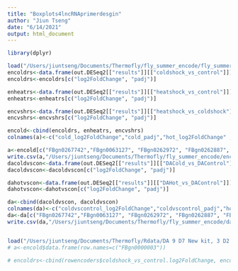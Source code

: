```yaml
---
title: "Boxplots4lncRNAprimerdesgin"
author: "Jiun Tseng"
date: "6/14/2021"
output: html_document
---
```

```r
library(dplyr)
```

```r
load("/Users/jiuntseng/Documents/Thermofly/fly_summer_encode/fly_summer_encode.RData")
encoldrs<-data.frame(out.DESeq2[["results"]][["coldshock_vs_control"]])
encoldrs<-encoldrs[c("log2FoldChange", "padj")]

enheatrs<-data.frame(out.DESeq2[["results"]][["heatshock_vs_control"]])
enheatrs<-enheatrs[c("log2FoldChange", "padj")]

encvshrs<-data.frame(out.DESeq2[["results"]][["heatshock_vs_coldshock"]])
encvshrs<-encvshrs[c("log2FoldChange", "padj")]

encold<-cbind(encoldrs, enheatrs, encvshrs)
colnames(a)<-c("cold_log2FoldChange","cold_padj","hot_log2FoldChange" ,"hot_padj","hvsc_log2FoldChange","hvsc_padj")

a<-encold[c("FBgn0267742","FBgn0063127", "FBgn0262972", "FBgn0262887", "FBgn0264271", "FBgn0267087"),]
write.csv(a,"/Users/jiuntseng/Documents/Thermofly/fly_summer_encode/encodelfc.csv")
dacoldvscon<-data.frame(out.DESeq2[["results"]][["DACold_vs_DAControl"]])
dacoldvscon<-dacoldvscon[c("log2FoldChange", "padj")]

dahotvscon<-data.frame(out.DESeq2[["results"]][["DAHot_vs_DAControl"]])
dahotvscon<-dahotvscon[c("log2FoldChange", "padj")]

da<-cbind(dacoldvscon, dacoldvscon)
colnames(da)<-c("coldvscontrol_log2FoldChange","coldvscontrol_padj","hotvscontrol_log2FoldChange" ,"hotvscontrol_padj")
da<-da[c("FBgn0267742","FBgn0063127", "FBgn0262972", "FBgn0262887", "FBgn0264271", "FBgn0267087"),]
write.csv(da,"/Users/jiuntseng/Documents/Thermofly/fly_summer_encode/dalfc.csv")


load("/Users/jiuntseng/Documents/Thermofly/Rdata/DA 9 D7 New kit, 3 D2 old kit.RData")
# a<-encold$data.frame(row.names=c("FBgn0000003"))
                     
# encoldrs<-cbind(rowencoders$coldshock_vs_control.log2FoldChange, encoldrs$padj)

```